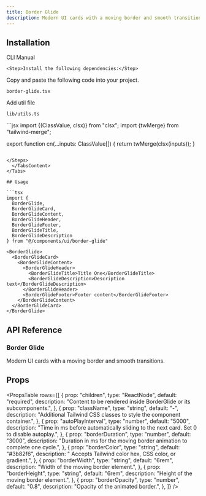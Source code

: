 ```yaml
---
title: Border Glide
description: Modern UI cards with a moving border and smooth transitions.
---
```


<ComponentPreview name="borderglide-demo" className="" description="" />

## Installation

<Tabs defaultValue="cli" className="w-full">
  <TabsList>
    <TabsTrigger value="cli">CLI</TabsTrigger>
    <TabsTrigger value="manual">Manual</TabsTrigger>
  </TabsList>
  <TabsContent value="cli">
    <PkgOptions name="border-glide" />
  </TabsContent>
  <TabsContent value="manual">
    <Steps>

    <Step>Install the following dependencies:</Step>
<DepsOptions name="framer-motion" />

<Step>Copy and paste the following code into your project.</Step>
<p>
  <code>border-glide.tsx</code>
</p>
<ComponentSource name="border-glide" />

<Step>Add util file</Step>
<p>
  <code>lib/utils.ts</code>
</p>
```jsx 
import {(ClassValue, clsx)} from "clsx";
import {twMerge} from "tailwind-merge";

export function cn(...inputs: ClassValue[]) {
  return twMerge(clsx(inputs));
}
```

</Steps>
  </TabsContent>
</Tabs>

## Usage

```tsx
import { 
  BorderGlide, 
  BorderGlideCard, 
  BorderGlideContent, 
  BorderGlideHeader, 
  BorderGlideFooter, 
  BorderGlideTitle, 
  BorderGlideDescription 
} from "@/components/ui/border-glide"
```

```tsx
<BorderGlide>
  <BorderGlideCard>
    <BorderGlideContent>
      <BorderGlideHeader>
        <BorderGlideTitle>Title One</BorderGlideTitle>
        <BorderGlideDescription>Description text</BorderGlideDescription>
      </BorderGlideHeader>
      <BorderGlideFooter>Footer content</BorderGlideFooter>
    </BorderGlideContent>
  </BorderGlideCard>
</BorderGlide>
```

## API Reference

### Border Glide

Modern UI cards with a moving border and smooth transitions.

## Props

<PropsTable
  rows={[
    {
      prop: "children",
      type: "ReactNode",
      default: "required",
      description:
        "Content to be rendered inside BorderGlide or its subcomponents.",
    },
    {
      prop: "className",
      type: "string",
      default: "-",
      description:
        "Additional Tailwind CSS classes to style the component container.",
    },
    {
      prop: "autoPlayInterval",
      type: "number",
      default: "5000",
      description:
        "Time in ms before automatically sliding to the next card. Set 0 to disable autoplay.",
    },
    {
      prop: "borderDuration",
      type: "number",
      default: "3000",
      description:
        "Duration in ms for the moving border animation to complete one cycle.",
    },
    {
      prop: "borderColor",
      type: "string",
      default: "#3b82f6",
      description: " Accepts Tailwind color hex, CSS color, or gradient.",
    },
    {
      prop: "borderWidth",
      type: "string",
      default: "6rem",
      description: "Width of the moving border element.",
    },
    {
      prop: "borderHeight",
      type: "string",
      default: "6rem",
      description: "Height of the moving border element.",
    },
    {
      prop: "borderOpacity",
      type: "number",
      default: "0.8",
      description: "Opacity of the animated border.",
    },
  ]}
/>
